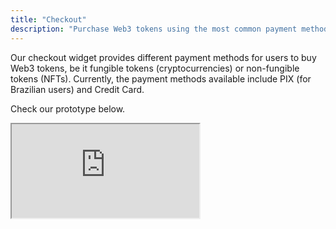 ```yaml
---
title: "Checkout"
description: "Purchase Web3 tokens using the most common payment methods available"
---
```


Our checkout widget provides different payment methods for users to buy Web3 tokens, be it fungible tokens (cryptocurrencies) or non-fungible tokens (NFTs). Currently, the payment methods available include PIX (for Brazilian users) and Credit Card.

Check our prototype below.

<div
  className="w-full"
  style={{
    height: "750px",
  }}
>
  <iframe
    src="https://widgets-embed.lumxstudios.com/send?params=eyJDTElFTlRfSUQiOiJiYzVkZDU5ZS0xNmJkLTQ4YmItOGIxYS04MzQ3M2I1MjVkNzIiLCJET01BSU5fT1JJR0lOIjoiZmlsZTovLyIsImxvY2FsZSI6ImVuX1VTIiwidHlwZSI6ImNoZWNrb3V0IiwiaXRlbUlkIjoiZjQzZDU3NjktNWM0YS00YzYzLTk3NDUtNjhjMTYyMWRkZDRiIiwib3B0aW9ucyI6eyJ0aGVtZSI6ImRhcmsifSwiaXNNb2RhbCI6dHJ1ZX0="
    allow="clipboard-write"
    style={{
      background: "#16181A",
      display: "block",
      flexGrow: "1",
      borderRadius: "16px",
      border: "none",
      zIndex: "2147483640",
      marginLeft: "auto",
      marginRight: "auto",
      padding: "20px",
      height: "100%",
      width: "100%",
    }}
  />
</div>

## Usage

Copy the following code to the head of your website.

```JavaScript
<script src="https://widgets.lumxstudios.com"></script>

<script>
  widget.init({ clientId: <CLIENT_ID>, type: 'checkout' })
</script>
```

You can also call **widget.init** on any event on your application such as on-click or on-submit.

## Events

To seamlessly incorporate the widget into your app, it's essential to monitor the emitted events. These events come in four distinct types.

#### INIT_IFRAME

When it has been called and loaded successfully.

#### ORDER_INFO

When the transcation is successful. Contains the txHash, and can be used when you need to update your UI.

```JavaScript
{
  itemId: string
  amount: number
  price: number
  paymentMethod: string
  transactionHash: string
}
```

#### CLOSE_IFRAME

When the widget is closed and removed from the page.

#### END_AUTH

When the checkout process is finished.
